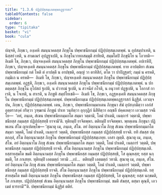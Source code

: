 ```yaml
---
title: "1.3.6 ปฏิปฺปสฺสมฺเภตพฺพอฏฺฐารสก"
tableOfContents: false
sidebar:
  order: 6
type: "tipitaka"
basket: "vi"
book: "cula"
---
```



<DynamicBreadcrumb />

<Division number="31" book="cula">

<Paragraph number="158" book="cula">
ปญฺจหิ, ภิกฺขเว, องฺเคหิ สมนฺนาคตสฺส ภิกฺขุโน ปพฺพาชนียกมฺมํ ปฏิปฺปสฺสมฺเภตพฺพํ. น อุปสมฺปาเทติ, น นิสฺสยํ เทติ, น สามเณรํ อุปฏฺฐาเปติ, น ภิกฺขุโนวาทกสมฺมุตึ สาทิยติ, สมฺมโตปิ ภิกฺขุนิโย น โอวทติ—  อิเมหิ โข, ภิกฺขเว, ปญฺจหงฺเคหิ สมนฺนาคตสฺส ภิกฺขุโน ปพฺพาชนียกมฺมํ ปฏิปฺปสฺสมฺเภตพฺพํ.
</Paragraph>

<Paragraph number="159" book="cula">
อปเรหิปิ, ภิกฺขเว, ปญฺจหงฺเคหิ สมนฺนาคตสฺส ภิกฺขุโน ปพฺพาชนียกมฺมํ ปฏิปฺปสฺสมฺเภตพฺพํ. ยาย อาปตฺติยา สํเฆน ปพฺพาชนียกมฺมํ กตํ โหติ ตํ อาปตฺตึ น อาปชฺชติ, อญฺญํ วา ตาทิสิกํ, ตโต วา ปาปิฏฺฐตรํ; กมฺมํ น ครหติ, กมฺมิเก น ครหติ—  อิเมหิ โข, ภิกฺขเว, ปญฺจหงฺเคหิ สมนฺนาคตสฺส ภิกฺขุโน ปพฺพาชนียกมฺมํ ปฏิปฺปสฺสมฺเภตพฺพํ.
</Paragraph>

<Paragraph number="160" book="cula">
อฏฺฐหิ, ภิกฺขเว, องฺเคหิ สมนฺนาคตสฺส ภิกฺขุโน ปพฺพาชนียกมฺมํ ปฏิปฺปสฺสมฺเภตพฺพํ. น ปกตตฺตสฺส ภิกฺขุโน อุโปสถํ ฐเปติ, น ปวารณํ ฐเปติ, น สวจนียํ กโรติ, น อนุวาทํ ปฏฺฐเปติ, น โอกาสํ กาเรติ, น โจเทติ, น สาเรติ, น ภิกฺขูหิ สมฺปโยเชติ—  อิเมหิ โข, ภิกฺขเว, อฏฺฐหงฺเคหิ สมนฺนาคตสฺส ภิกฺขุโน ปพฺพาชนียกมฺมํ ปฏิปฺปสฺสมฺเภตพฺพํ.

</Paragraph>
</Division>

<Paragraph number="161" type="center" book="cula">
ปพฺพาชนียกมฺเม ปฏิปฺปสฺสมฺเภตพฺพอฏฺฐารสกํ นิฏฺฐิตํ.


</Paragraph>

<Division number="32" book="cula">

<Paragraph number="162" book="cula">
เอวญฺจ ปน, ภิกฺขเว, ปฏิปฺปสฺสมฺเภตพฺพํ. เตน, ภิกฺขเว, ปพฺพาชนียกมฺมกเตน ภิกฺขุนา สํฆํ อุปสงฺกมิตฺวา เอกํสํ อุตฺตราสงฺคํ กริตฺวา วุฑฺฒานํ ภิกฺขูนํ ปาเท วนฺทิตฺวา อุกฺกุฏิกํ นิสีทิตฺวา อญฺชลึ ปคฺคเหตฺวา เอวมสฺส วจนีโย—  ‘อหํ, ภนฺเต, สํเฆน ปพฺพาชนียกมฺมกโต สมฺมา วตฺตามิ, โลมํ ปาเตมิ, เนตฺถารํ วตฺตามิ, ปพฺพาชนียสฺส กมฺมสฺส ปฏิปฺปสฺสทฺธึ ยาจามี’ติ. ทุติยมฺปิ ยาจิตพฺพา. ตติยมฺปิ ยาจิตพฺพา. พฺยตฺเตน ภิกฺขุนา ปฏิพเลน สํโฆ ญาเปตพฺโพ—
</Paragraph>

<Paragraph number="163" book="cula">
‘สุณาตุ เม, ภนฺเต, สํโฆ. อยํ อิตฺถนฺนาโม ภิกฺขุ สํเฆน ปพฺพาชนียกมฺมกโต สมฺมา วตฺตติ, โลมํ ปาเตติ, เนตฺถารํ วตฺตติ, ปพฺพาชนียสฺส กมฺมสฺส ปฏิปฺปสฺสทฺธึ ยาจติ. ยทิ สํฆสฺส ปตฺตกลฺลํ, สํโฆ อิตฺถนฺนามสฺส ภิกฺขุโน ปพฺพาชนียกมฺมํ ปฏิปฺปสฺสมฺเภยฺย. เอสา ญตฺติ.
</Paragraph>

<Paragraph number="164" book="cula">
สุณาตุ เม, ภนฺเต, สํโฆ. อยํ อิตฺถนฺนาโม ภิกฺขุ สํเฆน ปพฺพาชนียกมฺมกโต สมฺมา วตฺตติ, โลมํ ปาเตติ, เนตฺถารํ วตฺตติ, ปพฺพาชนียสฺส กมฺมสฺส ปฏิปฺปสฺสทฺธึ ยาจติ. สํโฆ อิตฺถนฺนามสฺส ภิกฺขุโน ปพฺพาชนียกมฺมํ ปฏิปฺปสฺสมฺเภติ. ยสฺสายสฺมโต ขมติ อิตฺถนฺนามสฺส ภิกฺขุโน ปพฺพาชนียสฺส กมฺมสฺส ปฏิปฺปสฺสทฺธิ, โส ตุณฺหสฺส; ยสฺส นกฺขมติ, โส ภาเสยฺย.
</Paragraph>

<Paragraph number="165" book="cula">
ทุติยมฺปิ เอตมตฺถํ วทามิ …เป…  ตติยมฺปิ เอตมตฺถํ วทามิ. สุณาตุ เม, ภนฺเต, สํโฆ. อยํ อิตฺถนฺนาโม ภิกฺขุ สํเฆน ปพฺพาชนียกมฺมกโต สมฺมา วตฺตติ, โลมํ ปาเตติ, เนตฺถารํ วตฺตติ, ปพฺพาชนียสฺส กมฺมสฺส ปฏิปฺปสฺสทฺธึ ยาจติ. สํโฆ อิตฺถนฺนามสฺส ภิกฺขุโน ปพฺพาชนียกมฺมํ ปฏิปฺปสฺสมฺเภติ. ยสฺสายสฺมโต ขมติ อิตฺถนฺนามสฺส ภิกฺขุโน ปพฺพาชนียสฺส กมฺมสฺส ปฏิปฺปสฺสทฺธิ, โส ตุณฺหสฺส; ยสฺส นกฺขมติ, โส ภาเสยฺย.
</Paragraph>

<Paragraph number="166" book="cula">
ปฏิปฺปสฺสทฺธํ สํเฆน อิตฺถนฺนามสฺส ภิกฺขุโน ปพฺพาชนียกมฺมํ. ขมติ สํฆสฺส, ตสฺมา ตุณฺหี, เอวเมตํ ธารยามี’”ติ.

</Paragraph>
</Division>

<Paragraph number="167" type="center" book="cula">
ปพฺพาชนียกมฺมํ นิฏฺฐิตํ ตติยํ.
</Paragraph>